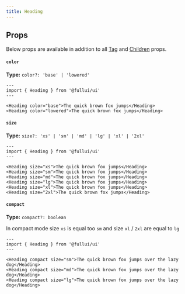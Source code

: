 ```yaml
---
title: Heading
---
```


## Props
Below props are available in addition to all [Tag](/utility/tag) and [Children](/utility/children) props.

#### `color`
**Type:** `color?: 'base' | 'lowered'`
```astro live
---
import { Heading } from '@fullui/ui'
---

<Heading color="base">The quick brown fox jumps</Heading>
<Heading color="lowered">The quick brown fox jumps</Heading>
```

#### `size`
**Type:** `size?: 'xs' | 'sm' | 'md' | 'lg' | 'xl' | '2xl'`
```astro live
---
import { Heading } from '@fullui/ui'
---

<Heading size="xs">The quick brown fox jumps</Heading>
<Heading size="sm">The quick brown fox jumps</Heading>
<Heading size="md">The quick brown fox jumps</Heading>
<Heading size="lg">The quick brown fox jumps</Heading>
<Heading size="xl">The quick brown fox jumps</Heading>
<Heading size="2xl">The quick brown fox jumps</Heading>
```

#### `compact`
**Type:** `compact?: boolean`

In compact mode size `xs` is equal too `sm` and size `xl` / `2xl` are equal to `lg`
```astro live
---
import { Heading } from '@fullui/ui'
---

<Heading compact size="sm">The quick brown fox jumps over the lazy dog</Heading>
<Heading compact size="md">The quick brown fox jumps over the lazy dog</Heading>
<Heading compact size="lg">The quick brown fox jumps over the lazy dog</Heading>
```